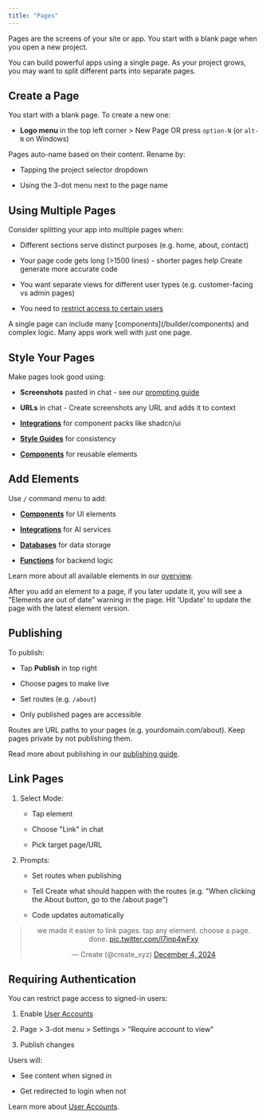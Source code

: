 ```yaml
---
title: "Pages"
---
```


Pages are the screens of your site or app. You start with a blank page when you open a new project. 

You can build powerful apps using a single page. As your project grows, you may want to split different parts into separate pages.

## Create a Page

You start with a blank page. To create a new one:

* **Logo menu** in the top left corner > New Page OR press `option-N` (or `alt-N` on Windows)

Pages auto-name based on their content. Rename by:

* Tapping the project selector dropdown

* Using the 3-dot menu next to the page name

## Using Multiple Pages

Consider splitting your app into multiple pages when:

* Different sections serve distinct purposes (e.g. home, about, contact)

* Your page code gets long (>1500 lines) - shorter pages help Create generate more accurate code

* You want separate views for different user types (e.g. customer-facing vs admin pages)

* You need to [restrict access to certain users](/builder/user-accounts)

<Tip>
A single page can include many [components](/builder/components) and complex logic. Many apps work well with just one page.
</Tip>

## Style Your Pages

Make pages look good using:

* **Screenshots** pasted in chat - see our [prompting guide](/prompting)

* **URLs** in chat - Create screenshots any URL and adds it to context

* [**Integrations**](/builder/integrations) for component packs like shadcn/ui

* [**Style Guides**](/builder/style-guides) for consistency

* [**Components**](/builder/components) for reusable elements

## Add Elements

Use `/` command menu to add:

* [**Components**](/builder/components) for UI elements

* [**Integrations**](/builder/integrations) for AI services

* [**Databases**](/builder/databases-beta) for data storage

* [**Functions**](/builder/functions) for backend logic

Learn more about all available elements in our [overview](/builder/overview).

<Info>
After you add an element to a page, if you later update it, you will see a "Elements are out of date" warning in the page. Hit 'Update' to update the page with the latest element version.
</Info>

## Publishing

To publish:

* Tap **Publish** in top right

* Choose pages to make live

* Set routes (e.g. `/about`)

* Only published pages are accessible

<Info>
Routes are URL paths to your pages (e.g. yourdomain.com/about). Keep pages private by not publishing them.
</Info>

Read more about publishing in our [publishing guide](/publish-and-share/publish).

## Link Pages

1. Select Mode:

   * Tap element

   * Choose "Link" in chat

   * Pick target page/URL

2. Prompts:

   * Set routes when publishing

   * Tell Create what should happen with the routes (e.g. "When clicking the About button, go to the /about page")

   * Code updates automatically

<blockquote class="twitter-tweet" data-dnt="true" align="center"><p lang="en" dir="ltr">we made it easier to link pages. tap any element. choose a page. done. <a href="https://t.co/l7inp4wFxy">pic.twitter.com/l7inp4wFxy</a></p>&mdash; Create (@create_xyz) <a href="https://twitter.com/create_xyz/status/1864105603750306055?ref_src=twsrc%5Etfw">December 4, 2024</a></blockquote>
<script async src="https://platform.twitter.com/widgets.js" charset="utf-8"></script>

## Requiring Authentication

You can restrict page access to signed-in users:

1. Enable [User Accounts](/builder/user-accounts)

2. Page > 3-dot menu > Settings > "Require account to view"

3. Publish changes

Users will:

* See content when signed in

* Get redirected to login when not

Learn more about [User Accounts](/create/builder-add-ons/user-accounts).


